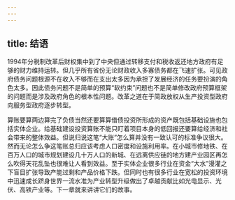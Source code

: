 ```yaml
---
---
---
```

title: 结语
---




1994年分税制改革后财权集中到了中央但通过转移支付和税收返还地方政府有足够的财力维持运转。但几乎所有省份无论财政收入多寡债务都在飞速扩张。可见政府债务问题根源不在收入不够而在支出太多因为承担了发展经济的任务要扮演的角色太多。因此债务问题不是简单的预算“软约束”问题也不是简单修改政府预算框架的问题而是涉及政府角色的根本性问题。改革之道在于简政放权从生产投资型政府向服务型政府逐步转型。

算账要算两边算完了负债当然还要算算借债投资所形成的资产既包括基础设施也包括实体企业。给基础建设投资算账不能只盯着项目本身的低回报还要算给经济和社会带来的整体效益。但说归说这笔“大账”怎么算并没有一致认可的标准争议很大。然而无论怎么争这笔账总归应该考虑人口密度和设施利用率。在小城市修地铁、在百万人口的城市规划建设几十万人口的新城、在远离供应链的地方建产业园区再怎么吹得天花乱坠也很难让人看到效益。至于实体企业很多行业在资金“大水”漫灌之下盲目扩张导致产能过剩和产品价格下跌。但同时也有很多行业在宽松的投资环境中迅速成长跻身世界一流水准为产业转型升级做出了卓越贡献比如光电显示、光伏、高铁产业等。下一章就来讲讲它们的故事。